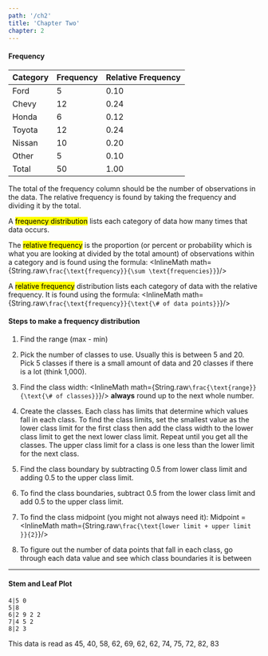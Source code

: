 ```yaml
---
path: '/ch2'
title: 'Chapter Two'
chapter: 2
---
```




#### Frequency

<Indent>

| Category | Frequency | Relative Frequency |
| -------- | --------- | ------------------ |
| Ford     | 5         | 0.10               |
| Chevy    | 12        | 0.24               |
| Honda    | 6         | 0.12               |
| Toyota   | 12        | 0.24               |
| Nissan   | 10        | 0.20               |
| Other    | 5         | 0.10               |
| Total    | 50        | 1.00               |

The total of the frequency column should be the number of
observations in the data. The relative frequency is found by taking
the frequency and dividing it by the total.

<PieChart />

A <mark>frequency distribution</mark> lists each category of data how many
times that data occurs.

The <mark>relative frequency</mark> is the proportion (or percent or probability which
is what you are looking at divided by the total amount) of observations
within a category and is found using the formula: <InlineMath math={String.raw`\frac{\text{frequency}}{\sum \text{frequencies}}`}/>

A <mark>relative frequency</mark> distribution lists each category of data
with the relative frequency. It is found using the
formula: <InlineMath math={String.raw`\frac{\text{frequency}}{\text{\# of data points}}`}/>

</Indent>

<Spacer />

#### Steps to make a frequency distribution

<Indent>

<ListSpacer />

1. Find the range (max - min)

2. Pick the number of classes to use. Usually this is between 5
   and 20. Pick 5 classes if there is a small amount of data and 20
   classes if there is a lot (think 1,000).

3. Find the class width: <InlineMath math={String.raw`\frac{\text{range}}{\text{\# of classes}}`}/>
   **always** round up to the next whole number.

4. Create the classes. Each class has limits that determine
   which values fall in each class. To find the class limits,
   set the smallest value as the lower class limit for the first
   class then add the class width to the lower class limit to get
   the next lower class limit. Repeat until you get all the classes.
   The upper class limit for a class is one less than the lower limit
   for the next class.

5. Find the class boundary by subtracting 0.5 from lower class limit
   and adding 0.5 to the upper class limit.

6. To find the class boundaries, subtract 0.5 from the lower class
   limit and add 0.5 to the upper class limit.

7. To find the class midpoint (you might not always need it):
   Midpoint = <InlineMath math={String.raw`\frac{\text{lower limit + upper limit }}{2}`}/>

8. To figure out the number of data points that fall in each class,
   go through each data value and see which class boundaries it is between

<ListSpacer />

</Indent>

---

#### Stem and Leaf Plot

<Indent>

    4|5 0
    5|8
    6|2 9 2 2
    7|4 5 2
    8|2 3

This data is read as 45, 40, 58, 62, 69, 62, 62, 74, 75, 72, 82, 83

</Indent>

